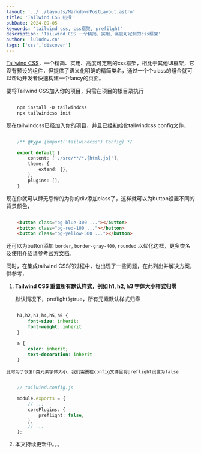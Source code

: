 ```yaml
---
layout: '../../layouts/MarkdownPostLayout.astro'
title: 'Tailwind CSS 初探'
pubDate: 2024-09-05
keywords: 'tailwind css, css框架, prefilght'
description: 'Tailwind CSS 一个精简、实用、高度可定制的css框架'
author: 'luludev.cn'
tags: ['css','discover']
---
```


[Tailwind CSS](https://www.tailwindcss.cn/)，一个精简、实用、高度可定制的css框架，相比于其他UI框架，它没有预设的组件，但提供了语义化明确的精简类名，通过一个个class的组合就可以帮助开发者快速构建一个fancy的页面。

要将Tailwind CSS加入你的项目，只需在项目的根目录执行

```ts

    npm install -D tailwindcss
    npx tailwindcss init

```

现在tailwindcss已经加入你的项目，并且已经初始化tailwindcss config文件，

```ts

    /** @type {import('tailwindcss').Config} */

    export default {
        content: ['./src/**/*.{html,js}'],
        theme: {
            extend: {},
        },
        plugins: [],
    }

```

现在你就可以肆无忌惮的为你的div添加class了，这样就可以为button设置不同的背景颜色，


```html

    <button class="bg-blue-300 ..."></button>
    <button class="bg-red-100 ..."></button>
    <button class="bg-yellow-500 ..."></button>

```

还可以为button添加 `border`, `border-gray-400`, `rounded` 以优化边框，更多类名及使用介绍请参考[官方文档](https://www.tailwindcss.cn/docs/installation)。

同时，在集成tailwind CSS的过程中，也出现了一些问题，在此列出并解决方案，供参考，

1. **Tailwind CSS 重置所有默认样式，例如 h1, h2, h3 字体大小样式归零**

    默认情况下，preflight为true，所有元素默认样式归零
    
```css

    h1,h2,h3,h4,h5,h6 {
        font-size: inherit;
        font-weight: inherit
    }

    a {
        color: inherit;
        text-decoration: inherit
    }

```
    此时为了恢复h类元素字体大小，我们需要在config文件里将preflight设置为false
    
```ts

    // tailwind.config.js

    module.exports = {
        // ...
        corePlugins: {
            preflight: false,
        },
        // ...
    };

```

2. 本文持续更新中。。。